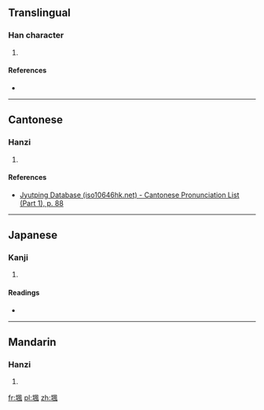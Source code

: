 ==Translingual==

===Han character===
{{Han char|rn=32|rad=土|as=09|sn=12|four=4711<sub>0</sub>|canj=土竹弓戈 (GHNI)|ids=⿰[[土]][[風]]}}

# {{defn|Han|sort=土09}}

====References====
* {{Han ref|kx=0234.160|dkj=05286|dj=0472.080|hdz=10465.110|uh=5838|ud=22584|bh=D8B0|bd=55472}}

----

==Cantonese==

===Hanzi===
{{yue-hanzi|jyut=[[fung4]]|y=fung4}}

# {{defn|lang=yue|sort=土09}}

====References====
*[http://www.iso10646hk.net/jp/document/download.jsp Jyutping Database (iso10646hk.net) - Cantonese Pronunciation List (Part 1), p. 88]

----

==Japanese==

===Kanji===
{{ja-kanji|grade=|rs=土09}}

# {{defn|lang=ja|sort=土09}}

====Readings====
* {{ja-readings|on=[[ふ]] (fu), [[ぶ]] (bu)|kun=}}

----

==Mandarin==

===Hanzi===
{{cmn-hanzi|pin=[[féng]] ([[feng2]])|wg=feng<sup>2</sup>}}

# {{defn|lang=cmn|sort=土09}}

[[fr:堸]]
[[pl:堸]]
[[zh:堸]]